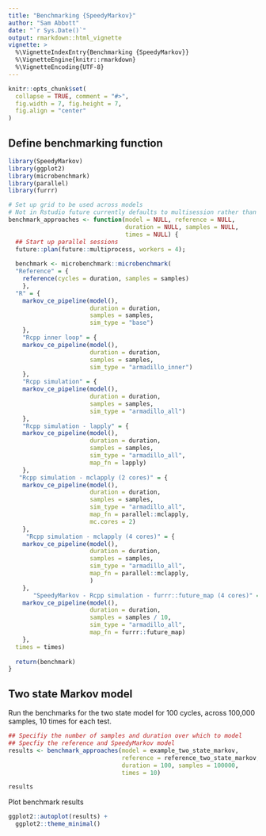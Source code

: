 ```yaml
---
title: "Benchmarking {SpeedyMarkov}"
author: "Sam Abbott"
date: "`r Sys.Date()`"
output: rmarkdown::html_vignette
vignette: >
  %\VignetteIndexEntry{Benchmarking {SpeedyMarkov}}
  %\VignetteEngine{knitr::rmarkdown}
  %\VignetteEncoding{UTF-8}
---
```


```r
knitr::opts_chunk$set(
  collapse = TRUE, comment = "#>",
  fig.width = 7, fig.height = 7, 
  fig.align = "center"
)
```

## Define benchmarking function


```r
library(SpeedyMarkov)
library(ggplot2)
library(microbenchmark)
library(parallel)
library(furrr)

# Set up grid to be used across models
# Not in Rstudio future currently defaults to multisession rather than multicore which may be slower. 
benchmark_approaches <- function(model = NULL, reference = NULL, 
                                 duration = NULL, samples = NULL,
                                 times = NULL) {
  ## Start up parallel sessions
  future::plan(future::multiprocess, workers = 4);
  
  benchmark <- microbenchmark::microbenchmark(
  "Reference" = {
    reference(cycles = duration, samples = samples)
    },
  "R" = {
    markov_ce_pipeline(model(),
                       duration = duration, 
                       samples = samples,
                       sim_type = "base")
    },
    "Rcpp inner loop" = {
    markov_ce_pipeline(model(),
                       duration = duration, 
                       samples = samples,
                       sim_type = "armadillo_inner")
    },
    "Rcpp simulation" = {
    markov_ce_pipeline(model(),
                       duration = duration, 
                       samples = samples,
                       sim_type = "armadillo_all")
    },
    "Rcpp simulation - lapply" = {
    markov_ce_pipeline(model(),
                       duration = duration, 
                       samples = samples,
                       sim_type = "armadillo_all",
                       map_fn = lapply)
    },
   "Rcpp simulation - mclapply (2 cores)" = {
    markov_ce_pipeline(model(),
                       duration = duration, 
                       samples = samples,
                       sim_type = "armadillo_all",
                       map_fn = parallel::mclapply,
                       mc.cores = 2)
    },
     "Rcpp simulation - mclapply (4 cores)" = {
    markov_ce_pipeline(model(),
                       duration = duration, 
                       samples = samples,
                       sim_type = "armadillo_all",
                       map_fn = parallel::mclapply,
                       )
    },
       "SpeedyMarkov - Rcpp simulation - furrr::future_map (4 cores)" = {
    markov_ce_pipeline(model(),
                       duration = duration, 
                       samples = samples / 10,
                       sim_type = "armadillo_all",
                       map_fn = furrr::future_map)
    },
  times = times)
  
  return(benchmark)
}
```

## Two state Markov model

Run the benchmarks for the two state model for 100 cycles, across 100,000 samples, 10 times for each test.

```r
## Specifiy the number of samples and duration over which to model
## Specfiy the reference and SpeedyMarkov model
results <- benchmark_approaches(model = example_two_state_markov, 
                                reference = reference_two_state_markov,
                                duration = 100, samples = 100000,
                                times = 10) 

results
```

Plot benchmark results

```r
ggplot2::autoplot(results) +
  ggplot2::theme_minimal()
```

